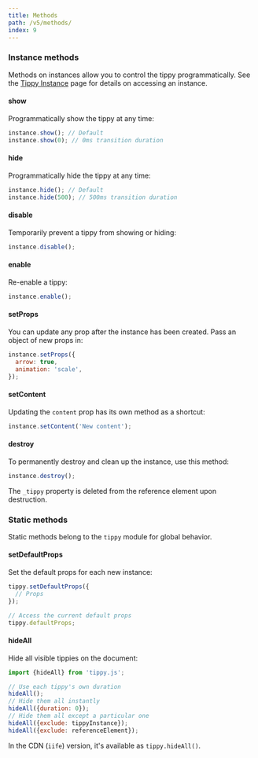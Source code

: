 ```yaml
---
title: Methods
path: /v5/methods/
index: 9
---
```


### Instance methods

Methods on instances allow you to control the tippy programmatically. See the
[Tippy Instance](../tippy-instance/) page for details on accessing an instance.

#### show

Programmatically show the tippy at any time:

```js
instance.show(); // Default
instance.show(0); // 0ms transition duration
```

#### hide

Programmatically hide the tippy at any time:

```js
instance.hide(); // Default
instance.hide(500); // 500ms transition duration
```

#### disable

Temporarily prevent a tippy from showing or hiding:

```js
instance.disable();
```

#### enable

Re-enable a tippy:

```js
instance.enable();
```

#### setProps

You can update any prop after the instance has been created. Pass an object of
new props in:

```js
instance.setProps({
  arrow: true,
  animation: 'scale',
});
```

#### setContent

Updating the `content` prop has its own method as a shortcut:

```js
instance.setContent('New content');
```

#### destroy

To permanently destroy and clean up the instance, use this method:

```js
instance.destroy();
```

The `_tippy` property is deleted from the reference element upon destruction.

### Static methods

Static methods belong to the `tippy` module for global behavior.

#### setDefaultProps

Set the default props for each new instance:

```js
tippy.setDefaultProps({
  // Props
});

// Access the current default props
tippy.defaultProps;
```

#### hideAll

Hide all visible tippies on the document:

```js
import {hideAll} from 'tippy.js';

// Use each tippy's own duration
hideAll();
// Hide them all instantly
hideAll({duration: 0});
// Hide them all except a particular one
hideAll({exclude: tippyInstance});
hideAll({exclude: referenceElement});
```

In the CDN (`iife`) version, it's available as `tippy.hideAll()`.
